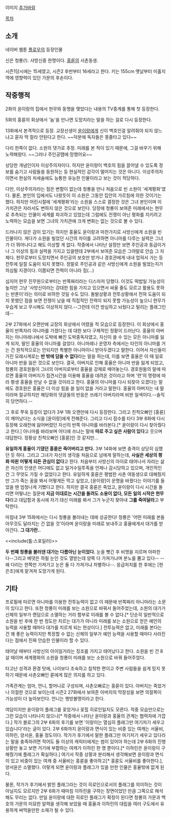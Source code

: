 이미지 [[추가바람]]

[[목차]]

== 소개 ==

네이버 웹툰 [[플로우]]의 등장인물

신은 청룡(!). 사방신중 한명이다.
[[홍륜]]의 사촌동생.

시즌1당시에는 15세였고, 시즌2 후반부터 16세라고 한다.
키는 155cm
옛날부터 미홀지역에 영향력이 있던 가문의 후손이다.

== 작중행적 ==

2화의 윤이랑의 집에서 현무와 동맹을 맺었다는 내용의 TV중계를 통해 첫 등장한다.

5화의 홍륜의 회상에서 '놈'을 만나면 도망치라는 말을 하는 걸로 다시 등장한다.

13화에서 본격적으로 등장. 교장선생이 [[윤이랑]]에게 신이 백호인걸 알려줘야 되지 않느냐고 묻자 딱 잘라 안된다고 한다. ~~덕분에 독자들은 똥줄타고 있다~~

다리 한쪽이 없다. 소원의 댓가로 추정. 미래를 본 적이 있기 때문에, 그걸 바꾸기 위해 노력해왔다. ~~그러나 주인공땜에 망했어요~~

상당한 개념인이자 이상주의자이다. 하지만 윤이랑이 백호의 힘을 끌어낼 수 있도록 정보를 숨기고 사람들을 동원하는 등 현실적인 감각이 떨어지는 것은 아니다. 이상주의자이면서 현실의 처세술에도 능통한 유능한 인물이라고 보는 것이 적당하다.

다만, 이상주의자라는 점은 변함이 없는데 청룡을 만나 처음으로 빈 소원이 '세계평화'였다. 물론, 본인의 입에서도 나왔듯이 이 소원은 그동안 집안의 가르침에 의한 것이기는 했다. 하지만 어린시절에 '세계평화'라는 소원을 스스로 결정한 것은 그녀 본인이며 이 가치관은 자라서도 변하지 않은 것으로 보인다. 당장에 청룡이 보여준 미래에서는 현무로 추측되는 인물이 세계를 파괴하고 있었는데 그럼에도 전쟁이 아닌 평화를 지키려고 노력하는 모습을 보면 그녀의 가치관에 크게 변화는 없는 것으로 볼 수 있다.

드러나지 않은 감이 있기는 하지만 홍율도 윤이랑과 마찬가지로 사방신에게 소원을 빈 인물이다. 게다가 소원을 빌었던 시간의 차이를 고려하면 아니마를 다루는 실력은 그녀가 더 뛰어나다고 해도 이상할 게 없다. 작중에서 나타난 설정만 보면 주인공과 동급이거나 그 이상의 힘과 실력을 가지고 있을텐데 2부에서 보여준 모습은 그야말로 안습 그 자체다. 현무로부터 도망치면서 주인공의 보호만 받거나 경호관에게 내내 업혀서 가는 등 전투에 일절 도움이 되지 못했다. 정말로 주인공과 같은 사방신에게 소원을 빌었는지가 의심될 지경이다. 이쯤되면 전력이 아니라 짐(...)

심지어 현무 진무원으로부터는 반쪽짜리라는 디스마저 당했다. 이것도 떡밥일 가능성이 높지만 그냥 '사방신이라는 강대한 힘을 가지고 있으면서 싸울 줄도 모르고 활용도 못하는 반푼이'라는 의미로 비하한 것일 수도 있다. 돌발상황과 전투상황에서 전혀 도움이 되지 못했던 점을 보면 전쟁이 났을 때 직접적인 전력이 되지 못할 가능성이 높으니 현무가 우습게 보고 무시해도 이상하지 않다.--그런데 이건 방심하고 놔뒀다고 털리는 플래그인데--

2부 27화에서 오랜만에 교장의 회상에서 어렸을 적 모습으로 등장한다. 이 회상에서 홍율이 반쪽자리 아니마를 가졌다는 데 대한 보다 구체적인 정황이 드러난다. 홍율의 아버지는 아니마레나에서 도박에 빠진 도박중독자였고, 자신이 쓸 수 있는 모든 아니마를 잃게 되자, 딸인 홍율의 아니마를 걸었다. 아니마레나 운영자 측에서는 타인의 아니마를 거는 건 원칙적으로는 안되지만 특별한 아니마이니 받아두겠다고 말한다. 이어서 자신들이 가진 모래시계로는 '''반 밖에 담을 수 없다'''라는 말을 하는데, 이를 보면 홍율은 이 때 일로 아니마 반을 잃은 것으로 보인다. 결국, 아버지로 인해 홍율은 아니마 반을 잃게 되었고, 청룡의 경호원들이 그녀의 아버지로부터 홍율을 강제로 떼어놓는다. 경호원들의 말에 따르면 홍율의 아버지가 접견시간을 이용해 홍율을 데려온 것이라고 하며 '련'의 명령에 따라 평생 홍율을 만날 수 없을 것이라고 한다. 홍율의 아니마를 다시 되찾아 오겠다는 말에도 경호원은 홍율은 더 이상 힘을 쓸 일이 없을 거라고 말한다. 홍율의 아버지는 내 딸이라며 절규하지만 해당화의 댓글들의 반응은 쓰레기 아버지라며 비판 일색이다.--솔직히 당연하다.--

그 후로 쭈욱 등장이 없다가 3부 1화 오랜만에 다시 등장한다. 그리고 친척오빠인 [홍륜]이 깨어났다는 소식을 [윤이랑]에게 전해준다. 그리고 다시 잠수를 타다 3부 8화에 다시 등장해 오래전에 잃어버렸던 자신의 반쪽 아니마를 바라본다.[* 윤이랑이 다시 찾아줬다고 한다.] 아니마를 바라보며 어디에 쓰냐는 말에 '''따로 주고 싶은 사람이 있다'''고 웃으며 대답한다. 정황상 친척오빠인 [홍륜]인 것 같지만...

'''유일하게 홍율이 기댔던 홍륜은 죽어버리고 만다.''' 3부 14화에 보면 충격이 상당히 심했던 듯 하다. 그리고 그녀가 자신의 생각을 처음으로 남에게 말하는데, '''사실은 세상의 평화 따윈 어떻게 되든 관심이 없다'''고 한다. 처음부터 사방신의 아이로 태어나서 자라는 삶은 자신의 인생은 어디에도 없고 일거수일투족을 언제나 감시당하고 있으며, 개인적인 건 그 무엇도 가질 수 없었다고 한다. 유일하게 홍륜은 평범한 사촌 여동생으로 대해줬지만 그가 죽는 꿈을 봐서 어떻게든 막고 싶었고, [윤이랑]이 운명을 바꿨다는 이야기를 들었을 땐 엄청나게 기뻤다고 한다. 하지만 결국 홍륜은 죽었고, 윤이랑이 다시 시간을 돌리면 어떻냐는 질문에 '''지금 이대로는 시간을 돌려도 소용이 없다, 모든 일의 시작은 현무다'''라고 대답함과 동시에 자기 대신 미래를 봐서 그가 누군지 찾아내 '''그를 죽여달라'''고 부탁한다.

마침내 3부 15화에서는 다시 청룡을 불러내는 데에 성공한다! 청룡은 '어떤 미래를 본들 아무것도 달라지는 건 없을 것'이라며 윤이랑을 미래로 보내주고 홍율에게서 대가를 받아간다. '''그 대가란..'''

<<include(틀:스포일러)>>

'''두 번째 청룡을 불러댄 대가는 다름아닌 눈이었다.''' 눈을 뺏긴 후 비명을 지르며 아파한다--그리고 베댓은 하필 눈인 것도 열받는데 양쪽 다 가져가냐며 분노를 뿜고 있다-- --왜 다리는 한쪽만 가져가고 눈은 둘 다 가져가냐 차별하나--. 응급처치를 한 후에는 [현은조]에게 맡겨져 도망가게 된다.

== 기타 ==

프로필에 따르면 아니마를 이용한 전투능력이 없고 이 때문에 반쪽짜리 아니마라는 소문이 있다고 한다. 또한 청룡이 미래를 보는 소원으로 바꿔서 들어주었는데, 소원의 대가가 신체의 일부가 랜덤으로 소멸하는 거라 함부로 미래를 볼 수 없다.[* 단순히 일반적으로 소원을 빈 후에 한 번 정도만 치르는 대가가 아니라 미래를 보는 소원으로 얻은 예언의 능력을 사용할 때마다 대가를 치르게 되는 현상이다.] 전투능력은 없고, 미래를 본다는 건 꽤 좋은 능력이지만 특정할 수 없는 신체의 일부가 예언 능력을 사용할 때마다 사라진다는 점에서 진짜 안습한 인물이라 할 수 있다.

태어날 때부터 사방신의 아이일거라는 징조를 가지고 태어났다고 한다. 소원을 빈 건 8살 때이며 세계평화의 소원을 청룡이 미래를 보는 소원으로 바꿔 들어주었다.

타고난 성격과 환경 탓에, 나이보다 조숙하고 침착한 편이고 주변 사람들을 쉽게 믿지 못하기 때문에 사촌오빠인 륜에게 많은 의지를 하고 있다.

가족관계는 엄마, 언니, 할머니로 구성되며, 사촌오빠로는 홍륜이 있다. 아버지는 죽었거나 의절한 것으로 보이는데 시즌2 27화에서 보여준 아버지의 막장성을 보면 의절쪽이 가능성이 더 높아보인다. 언니는 행방불명이라고 한다.

여담이지만 윤이랑이 플래그를 꽂았거나 꽂힐 히로인일지도 모른다. 작중 모습만으로는 그런 모습이 나타나지 않으나[* 작중에서 나타난 윤이랑과 홍율의 관계는 협력자에 가깝다.] 작가 블로그의 2부 6화의 후기를 보면 '이랑이는 열심히 플래그만 여기저기 세우고 있습니다'라는 글이 있다. 2부 6화까지 윤이랑과 면식이 있는 비중 있는 여캐는 서율비, 이하린, 양서윤, 홍율 정도이다. 작가가 후기에서 말한 플래그만 여기저기 세우고 있다라는 말을 충족하려면 적어도 둘 이상의 캐릭터에게는 썸이 있어야 하는데 2부 6화의 진행 상황만 놓고 보면 거기에 부합하는 여캐가 이하린 한 명 뿐이다.[* 이하린은 윤이랑이 구해줬기에 플래그가 확실하다.] 여기서 작중 상황과 분리해서 생각해보면 윤이랑과 면식이 있고 비중이 있는 여캐 중 서율비는 홍륜을 좋아하고[* 홍륜도 서율비를 좋아한다.], 양서윤은 소멸했다. 이렇게 되면 윤이랑과 플래그가 있을 만한 인물은 홍율밖에 없게 된다.

물론, 작가가 후기에서 밝힌 플래그라는 것이 히로인으로서의 플래그를 의미하는 것이 아닐지도 모르지만 2부 6화가 때마침 이하린을 구하는 장면이었던 만큼 그쪽으로 해석해도 무리는 없다. 만일 윤이랑에 대한 히로인 플래그가 확정이 된다면 청룡의 가문과 백호의 가문의 미묘한 알력을 생각해 보았을 때 홍율과 이하린의 대립을 여러 구도에서 유용하게 써먹을만한 소재가 될 수 있다.

